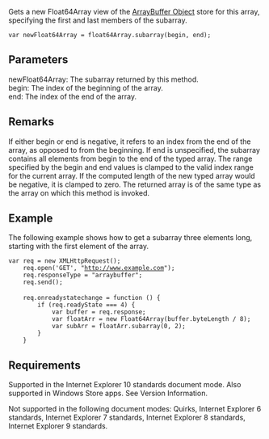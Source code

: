 Gets a new Float64Array view of the [[Objects/ArrayBuffer|ArrayBuffer Object]] store for this array, specifying the first and last members of the subarray.

 var newFloat64Array = float64Array.subarray(begin, end);

==Parameters==
; newFloat64Array: The subarray returned by this method.
; begin: The index of the beginning of the array.
; end: The index of the end of the array.

==Remarks==
If either begin or end is negative, it refers to an index from the end of the array, as opposed to from the beginning. If end is unspecified, the subarray contains all elements from begin to the end of the typed array. The range specified by the begin and end values is clamped to the valid index range for the current array. If the computed length of the new typed array would be negative, it is clamped to zero. The returned array is of the same type as the array on which this method is invoked.


==Example==
The following example shows how to get a subarray three elements long, starting with the first element of the array.

 var req = new XMLHttpRequest();
     req.open('GET', "http://www.example.com");
     req.responseType = "arraybuffer";
     req.send();
 
     req.onreadystatechange = function () {
         if (req.readyState === 4) {
             var buffer = req.response;
             var floatArr = new Float64Array(buffer.byteLength / 8);
             var subArr = floatArr.subarray(0, 2);
         }
     }

==Requirements==
Supported in the Internet Explorer 10 standards document mode. Also supported in Windows Store apps. See Version Information.

Not supported in the following document modes: Quirks, Internet Explorer 6 standards, Internet Explorer 7 standards, Internet Explorer 8 standards, Internet Explorer 9 standards.

